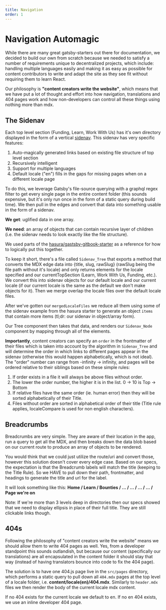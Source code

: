 ```yaml
---
title: Navigation
order: 1
---
```


# Navigation Automagic

While there are many great gatsby-starters out there for documentation, we decided 
to build our own from scratch because we needed to satisfy a number of requirements 
unique to decentralized projects, which include: handling multiple languages easily and 
making it as easy as possible for content contributors to write and adapt the site 
as they see fit without requiring them to learn React. 

Our philosophy is **"content creators write the website"**, which means that we 
have put a lot of thought and effort into how navigation, translations and 404 pages work
and how non-developers can control all these things using nothing more than mdx.

## The Sidenav

Each top level section (Funding, Learn, Work With Us) has it's own directory displayed 
in the form of a vertical [sidenav](https://github.com/makerdao/community-portal/tree/r2d/src/modules/navigation). 
This sidenav has very specific features:

1. Auto-magically generated links based on existing file structure of top level section
2. Recursively intelligent
3. Support for multiple languages
4. Default locale ("en") fills in the gaps for missing pages when on a different locale page

To do this, we leverage Gatsby's file-source querying with a graphql regex filter to get every 
single page in the entire content folder (this sounds expensive, but it's only run once 
in the form of a static query during build time). We then pull in the edges and convert 
that data into something usable in the form of a sidenav.

<CTA>

**We get**: uglified data in one array.  

**We need**: an array of objects that can contain recursive layer of children   
(i.e. the sidenav needs to look exactly like the file structure).

</CTA>

We used parts of the [hasura/gastsby-gitbook-starter](https://github.com/hasura/gatsby-gitbook-starter) 
as a reference for how to logically put this together.

To keep it short, there's a file called `Sidenav_Tree` that exports a method that 
converts the MDX edge data into {title, slug, rawSlug} (rawSlug being the file path without it's locale) 
and only returns elements for the locale specified and our currentTopSection (Learn, Work With Us, Funding, etc.). 
We convert this into sidenav objects for our default locale and our current locale 
(if our current locale is the same as the default we don't make objects for it). 
Then we merge overlap the locale files over the default locale files.

After we've gotten our `mergedLocaleFiles` we reduce all them using some of the sidenav example 
from the hasura starter to generate an object `items` that contain more items 
(tl;dr: our sidenav in object/array form).

Our Tree component then takes that data, and renders our `Sidenav_Node` component by mapping 
through all of the elements. 

**Importantly**, content creators can specify an `order` in the frontmatter of their files which 
is taken into account by the algorithm in `Sidenav_Tree` and will determine the order in which links 
to different pages appear in the sidenav (otherwise this would happen alphabetically, which is not 
ideal). The "order" number  can range from -infinity -> infinity, and pages will be ordered 
 relative to their siblings based on these simple rules:

1. If order exists in a file it will always be above files without order.
2. The lower the order number, the higher it is in the list. 0 -> 10 is Top -> Bottom
3. If relative files have the same order (ie. human error) then they will be sorted alphabetically of their Title.
4. Files without order are sorted in alphabetical order of their title (Title rule applies, localeCompare is used for non english characters).

## Breadcrumbs

Breadcrumbs are very simple. They are aware of their location in the app, run a query to get all the MDX, 
and then breaks down the data blob based on our current route to produce an array of objects to be rendered.

You would think that we could just utilize the route/uri and convert those, however this solution doesn't 
cover every edge case. Based on our specs, the expectation is that the Breadcrumb labels will match the 
title (keeping to the Title Rule). So we HAVE to pull down their path, frontmatter, and headings to generate 
the title and url for the label.

It will look something like this:
**Home / Learn / Bounties / ... / ... / ... / ... / Page we're on**

Note: If we're more than 3 levels deep in directories then our specs showed that we need to display 
ellipsis in place of their full title. They are still clickable links though.

## 404s

Following the philosophy of "content creators write the website" means we should allow them to 
write 404 pages as well. Yes, from a developer standpoint this sounds outlandish, but because our 
content (specifically our translations) are all encapsulated in the content folder it should stay that way 
(instead of having translators bounce into code to fix the 404 page).

The solution is to have one 404.js page live in the `src/pages` directory, which performs a static query to 
pull down all `404.mdx` pages at the top level of a locale folder, i.e. **content/locale(en)/404.mdx**. 
Similarly to `header.mdx` files we then render the body of the current locale mdx content.

If no 404 exists for the current locale we default to en. If no en 404 exists, we use an inline developer 404 page.